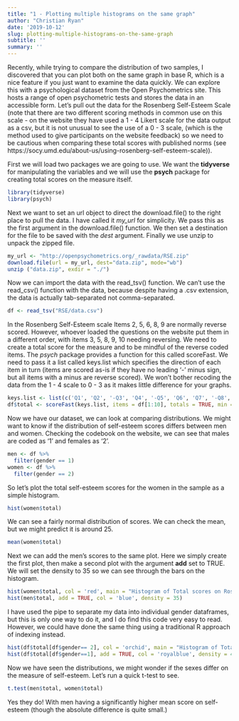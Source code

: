 ```yaml
---
title: "1 - Plotting multiple histograms on the same graph"
author: "Christian Ryan"
date: '2019-10-12'
slug: plotting-multiple-histograms-on-the-same-graph
subtitle: ''
summary: ''
---
```


Recently, while trying to compare the distribution of two samples, I discovered that you can plot both on the same graph in base R, which is a nice feature if you just want to examine the data quickly. We can explore this with a psychological dataset from the Open Psychometrics site. This hosts a range of open psychometric tests and stores the data in an accessible form. Let's pull out the data for the Rosenberg Self-Esteem Scale (note that there are two different scoring methods in common use on this scale - on the website they have used a 1 - 4 Likert scale for the data output as a csv, but it is not unusual to see the use of a 0 - 3 scale, (which is the method used to give participants on the website feedback) so we need to be cautious when comparing these total scores with published norms (see https://socy.umd.edu/about-us/using-rosenberg-self-esteem-scale)).  

First we will load two packages we are going to use. We want the **tidyverse** for manipulating the variables and we will use the **psych** package for creating total scores on the measure itself. 
```r
library(tidyverse)
library(psych)
```

Next we want to set an url object to direct the download.file() to the right place to pull the data. I have called it *my_url* for simplicity. We pass this as the first argument in the download.file() function. We then set a destination for the file to be saved with the *dest* argument. Finally we use unzip to unpack the zipped file.
```r
my_url <- "http://openpsychometrics.org/_rawdata/RSE.zip"
download.file(url = my_url, dest="data.zip", mode="wb") 
unzip ("data.zip", exdir = "./")
```

Now we can import the data with the read_tsv() function. We can't use the read_csv() function with the data, because despite having a .csv extension, the data is actually tab-separated not comma-separated.

```r
df <- read_tsv("RSE/data.csv")
```

In the Rosenberg Self-Esteem scale Items 2, 5, 6, 8, 9 are normally reverse scored. However, whoever loaded the questions on the website put them in a different order, with items 3, 5, 8, 9, 10 needing reversing. We need to create a total score for the measure and to be mindful of the reverse coded items. The *psych* package provides a function for this called scoreFast. We need to pass it a list called keys.list which specifies the direction of each item in turn (items are scored as-is if they have no leading '-' minus sign, but all items with a minus are reverse scored). We won't bother recoding the data from the 1 - 4 scale to 0 - 3 as it makes little difference for your graphs. 

```r
keys.list <- list(c('Q1', 'Q2', '-Q3', 'Q4', '-Q5', 'Q6', 'Q7', '-Q8', '-Q9', '-Q10'))
df$total <- scoreFast(keys.list, items = df[1:10], totals = TRUE, min = 1, max = 4)
```

Now we have our dataset, we can look at comparing distributions. We might want to know if the distribution of self-esteem scores differs between men and women. Checking the codebook on the website, we can see that males are coded as '1' and females as '2'. 
```r
men <- df %>% 
  filter(gender == 1)
women <- df %>% 
  filter(gender == 2)
```

So let's plot the total self-esteem scores for the women in the sample as a simple histogram. 
```r
hist(women$total)
```
We can see a fairly normal distribution of scores. We can check the mean, but we might predict it is around 25. 
```r
mean(women$total)
```


Next we can add the men's scores to the same plot. Here we simply create the first plot, then make a second plot with the argument **add** set to TRUE. We will set the density to 35 so we can see through the bars on the histogram. 
```r
hist(women$total, col = 'red', main = "Histogram of Total scores on Rosenberg Self-Esteem Scale", xlab = "Total score")
hist(men$total, add = TRUE, col = 'blue', density = 35)
```

I have used the pipe to separate my data into individual gender dataframes, but this is only one way to do it, and I do find this code very easy to read. However, we could have done the same thing using a traditional R approach of indexing instead. 
```r
hist(df$total[df$gender== 2], col = 'orchid', main = "Histogram of Total scores on Rosenberg Self-Esteem Scale", xlab = "Total score")
hist(df$total[df$gender==1], add = TRUE, col = 'royalblue', density = 40)
```

Now we have seen the distributions, we might wonder if the sexes differ on the measure of self-esteem. Let's run a quick t-test to see.  
```r
t.test(men$total, women$total)
```

Yes they do! With men having a significantly higher mean score on self-esteem (though the absolute difference is quite small.) 


